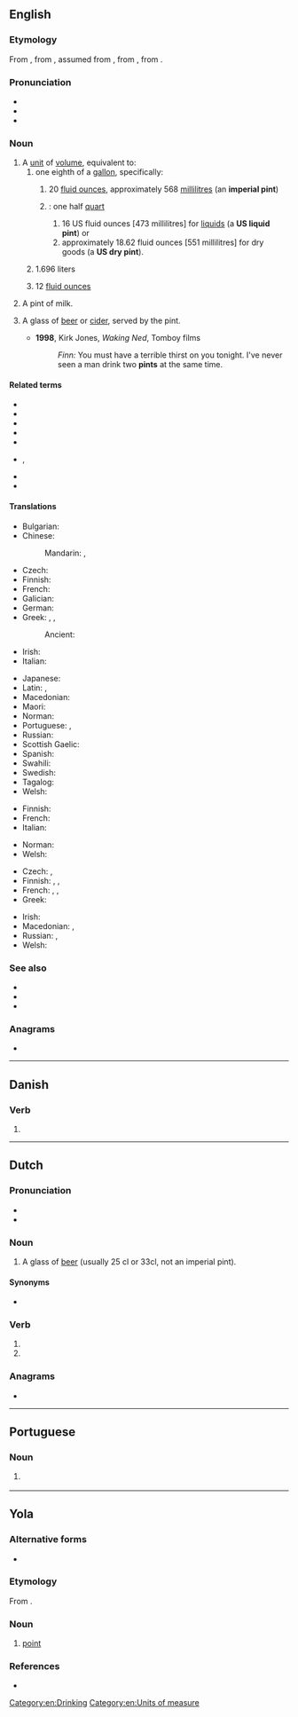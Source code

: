 {{also|Pint}}
==English==
{{wikipedia}}

===Etymology===
From {{inh|en|enm|pinte}}, from {{der|en|fro|pinte}}, assumed from {{der|en|VL.|*pincta|t=a mark used to indicate a level of quantity against a larger measure}}, from {{der|en|la|picta|t=painted}}, from {{der|en|la|pingō|t=paint|pos=verb}}.

===Pronunciation===
* {{IPA|en|/paɪnt/}}
* {{audio|en|en-us-pint.ogg|Audio (US)}}
* {{rhymes|en|aɪnt}}

===Noun===
{{en-noun}}

# A [[unit]] of [[volume]], equivalent to:
## one eighth of a [[gallon]], specifically:
### {{lb|en|United Kingdom|Commonwealth}} 20 [[fluid ounce]]s, approximately 568 [[millilitre]]s (an '''imperial pint''')
### {{lb|en|United States}}: one half [[quart]]
#### 16 US fluid ounces [473 millilitres] for [[liquid]]s (a '''US liquid pint''') or
#### approximately 18.62 fluid ounces [551 millilitres] for dry goods (a '''US dry pint''').
## {{lb|en|Hungary}} 1.696 liters
## {{lb|en|medicine}} 12 [[fluid ounce]]s <!--Chambers 1908-->
# {{lb|en|British|metonym}} A pint of milk.
#: {{ux|en|Please leave three '''pints''' tomorrow, milkman.}}
# {{lb|en|UK|metonymy}} A glass of [[beer]] or [[cider]], served by the pint.
#: {{ux|en|A couple of '''pints''' please, barman.}}
#* '''1998''', Kirk Jones, ''Waking Ned'', Tomboy films
#*: ''Finn:'' You must have a terrible thirst on you tonight. I've never seen a man drink two '''pints''' at the same time.

====Related terms====
* {{l|en|half-pint}}
* {{l|en|imperial pint}}
* {{l|en|pinta}}
* {{l|en|pint glass}}
* {{l|en|pint pot}}
* {{l|en|pint-size}}, {{l|en|pint-sized}}
* {{l|en|US pint}}
* {{l|en|you can't fit a quart into a pint pot}}

====Translations====
{{trans-top|unit of volume for liquids}}
* Bulgarian: {{t|bg|пинта|f}}
* Chinese:
*: Mandarin: {{t+|cmn|品脫|sc=Hani}}, {{t+|cmn|品脱|tr=pǐntuō|sc=Hani}}
* Czech: {{t+|cs|pinta|f}}
* Finnish: {{t+|fi|pintti}}
* French: {{t+|fr|chopine|f}}
* Galician: {{t|gl|pinta|f}}
* German: {{t+|de|Pint|n}}
* Greek: {{t|el|χοεύς|m}}, {{t+|el|πίντα|f}}, {{t|el|όγδοο του γαλονιού|n}}
*: Ancient: {{t|grc|ξέστης|m}}
* Irish: {{t|ga|pionta|m}}
* Italian: {{t+|it|pinta|f}}
{{trans-mid}}
* Japanese: {{t|ja|パイント|tr=painto|sc=Jpan}}
* Latin: {{t|la|sextārius|m}}, {{t|la|octāvius|m}}
* Macedonian: {{t|mk|пинта|f}}
* Maori: {{t|mi|paina}}
* Norman: {{t|nrf|pînte|f}}
* Portuguese: {{t|pt|quartilho|m}}, {{t|pt|pint|m}}
* Russian: {{t+|ru|пи́нта|f}}
* Scottish Gaelic: {{t|gd|pinnt|m}}
* Spanish: {{t+|es|pinta|f}}
* Swahili: {{t|sw|painti}}
* Swedish: {{t+|sv|pint|c}}
* Tagalog: {{t|tl|pitis}}
* Welsh: {{t|cy|peint|m}}
{{trans-bottom}}

{{trans-top|pint of milk}}
* Finnish: {{t|fi|maitotuoppi}}
* French: {{t|fr|[[chopine]] de [[lait]]|f}}
* Italian: {{t|it|[[pinta]] di [[latte]]|f}}
{{trans-mid}}
* Norman: {{t|nrf|[[pînte]] dé [[lait]]|f}}
* Welsh: {{t|cy|peint|m}}
{{trans-bottom}}

{{trans-top|pint of beer}}
* Czech: {{t+|cs|půllitr|m}}, {{t+|cs|pinta|f}}
* Finnish: {{t+|fi|tuoppi}}, {{t+|fi|oluttuoppi}}, {{t+|fi|tuopillinen}}
* French: {{t+|fr|pinte|f}}, {{t+|fr|sérieux|m}}, {{q|Switzerland}} {{t+|fr|cannette|f}}
* Greek: {{t|el|μισόλιτρο|n|lit=half a litre}}
{{trans-mid}}
* Irish: {{t|ga|pionta|m}}
* Macedonian: {{t|mk|кригла|f}}, {{t|mk|пинта|f}}
* Russian: {{t+|ru|кру́жка|f}} {{qualifier|пи́ва}}, {{t+|ru|пи́нта|f}}
* Welsh: {{t|cy|peint|m}}
{{trans-bottom}}

===See also===
* {{l|en|gallon}}
* {{l|en|litre}}
* {{l|en|quart}}

===Anagrams===
* {{anagrams|en|a=inpt|INTP|nipt}}

[[Category:en:Drinking]]
[[Category:en:Units of measure]]

----

==Danish==

===Verb===
{{head|da|past participle}}

# {{past participle of|da|pine|nocat=1}}

----

==Dutch==

===Pronunciation===
* {{rhymes|nl|ɪnt}}
* {{audio|nl|Nl-pint.ogg|Audio}}

===Noun===
{{nl-noun|f|-en|pintje}}

# {{lb|nl|Belgium}} A glass of [[beer]] (usually 25 cl or 33cl, not an imperial pint).

====Synonyms====
* {{l|nl|pils}}

===Verb===
{{head|nl|verb form}}

# {{nl-verb form of|p=23|n=sg|t=pres|m=ind|pinnen}}
# {{nl-verb form of|n=pl|m=imp|pinnen}}

===Anagrams===
* {{l|nl|nipt}}

----

==Portuguese==

===Noun===
{{pt-noun|m|s}}

# {{l|en|pint}} {{gloss|unit of volume for liquids}}
#: {{syn|pt|quartilho}}

----
==Yola==
 
===Alternative forms===
* {{alter|yol|peint}}
 
===Etymology===
From {{inh|yol|enm|poynte}}. 
 
===Noun===
{{head|yol|noun}}
 
# [[point]]
 
===References===
* {{R:Poole 1867}}